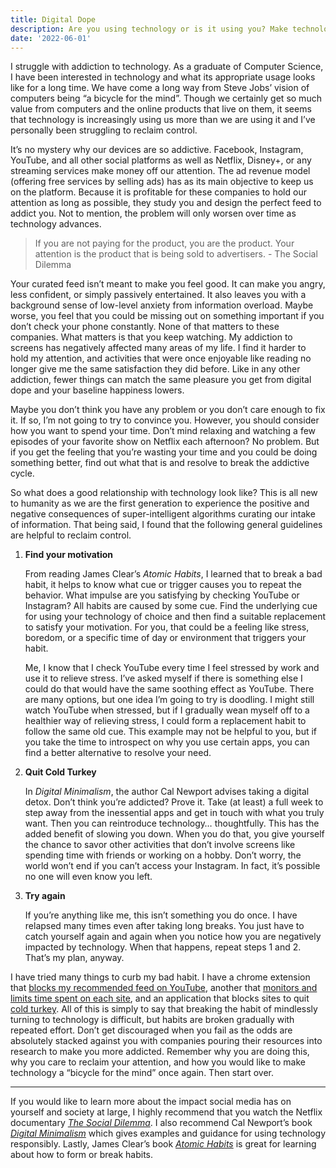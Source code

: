 ```yaml
---
title: Digital Dope
description: Are you using technology or is it using you? Make technology "a bicycle for the mind" again.
date: '2022-06-01'
---
```


I struggle with addiction to technology. As a graduate of Computer Science, I have been interested in technology and what its appropriate usage looks like for a long time. We have come a long way from Steve Jobs’ vision of computers being “a bicycle for the mind”. Though we certainly get so much value from computers and the online products that live on them, it seems that technology is increasingly using us more than we are using it and I’ve personally been struggling to reclaim control.

It’s no mystery why our devices are so addictive. Facebook, Instagram, YouTube, and all other social platforms as well as Netflix, Disney+, or any streaming services make money off our attention. The ad revenue model (offering free services by selling ads) has as its main objective to keep us on the platform. Because it is profitable for these companies to hold our attention as long as possible, they study you and design the perfect feed to addict you. Not to mention, the problem will only worsen over time as technology advances.

> If you are not paying for the product, you are the product. Your attention is the product that is being sold to advertisers. - The Social Dilemma
> 

Your curated feed isn’t meant to make you feel good. It can make you angry, less confident, or simply passively entertained. It also leaves you with a background sense of low-level anxiety from information overload. Maybe worse, you feel that you could be missing out on something important if you don’t check your phone constantly. None of that matters to these companies. What matters is that you keep watching. My addiction to screens has negatively affected many areas of my life. I find it harder to hold my attention, and activities that were once enjoyable like reading no longer give me the same satisfaction they did before. Like in any other addiction, fewer things can match the same pleasure you get from digital dope and your baseline happiness lowers.

Maybe you don’t think you have any problem or you don’t care enough to fix it. If so, I’m not going to try to convince you. However, you should consider how you want to spend your time. Don’t mind relaxing and watching a few episodes of your favorite show on Netflix each afternoon? No problem. But if you get the feeling that you’re wasting your time and you could be doing something better, find out what that is and resolve to break the addictive cycle.

So what does a good relationship with technology look like? This is all new to humanity as we are the first generation to experience the positive and negative consequences of super-intelligent algorithms curating our intake of information. That being said, I found that the following general guidelines are helpful to reclaim control.

1. **Find your motivation**
    
    From reading James Clear’s *Atomic Habits*, I learned that to break a bad habit, it helps to know what cue or trigger causes you to repeat the behavior. What impulse are you satisfying by checking YouTube or Instagram? All habits are caused by some cue. Find the underlying cue for using your technology of choice and then find a suitable replacement to satisfy your motivation. For you, that could be a feeling like stress, boredom, or a specific time of day or environment that triggers your habit.
    
    Me, I know that I check YouTube every time I feel stressed by work and use it to relieve stress. I’ve asked myself if there is something else I could do that would have the same soothing effect as YouTube. There are many options, but one idea I’m going to try is doodling. I might still watch YouTube when stressed, but if I gradually wean myself off to a healthier way of relieving stress, I could form a replacement habit to follow the same old cue. This example may not be helpful to you, but if you take the time to introspect on why you use certain apps, you can find a better alternative to resolve your need.
    
2. **Quit Cold Turkey**
    
    In *Digital Minimalism*, the author Cal Newport advises taking a digital detox. Don’t think you’re addicted? Prove it. Take (at least) a full week to step away from the inessential apps and get in touch with what you truly want. Then you can reintroduce technology… thoughtfully. This has the added benefit of slowing you down. When you do that, you give yourself the chance to savor other activities that don’t involve screens like spending time with friends or working on a hobby. Don’t worry, the world won’t end if you can’t access your Instagram. In fact, it’s possible no one will even know you left.
    
3. **Try again**
    
    If you’re anything like me, this isn’t something you do once. I have relapsed many times even after taking long breaks. You just have to catch yourself again and again when you notice how you are negatively impacted by technology. When that happens, repeat steps 1 and 2. That’s my plan, anyway.
    

I have tried many things to curb my bad habit. I have a chrome extension that [blocks my recommended feed on YouTube](https://chrome.google.com/webstore/detail/block-the-youtube-feed/cfabedkddcldcdmheehafbdonjbeffdg?hl=en), another that [monitors and limits time spent on each site](https://chrome.google.com/webstore/detail/web-activity-time-tracker/hhfnghjdeddcfegfekjeihfmbjenlomm?hl=en), and an application that blocks sites to quit [cold turkey](https://getcoldturkey.com/). All of this is simply to say that breaking the habit of mindlessly turning to technology is difficult, but habits are broken gradually with repeated effort. Don’t get discouraged when you fail as the odds are absolutely stacked against you with companies pouring their resources into research to make you more addicted. Remember why you are doing this, why you care to reclaim your attention, and how you would like to make technology a “bicycle for the mind” once again. Then start over.

---

If you would like to learn more about the impact social media has on yourself and society at large, I highly recommend that you watch the Netflix documentary *[The Social Dilemma](https://www.thesocialdilemma.com/the-film/)*. I also recommend Cal Newport’s book *[Digital Minimalism](https://www.calnewport.com/books/digital-minimalism/)* which gives examples and guidance for using technology responsibly. Lastly, James Clear’s book *[Atomic Habits](https://jamesclear.com/atomic-habits)* is great for learning about how to form or break habits.